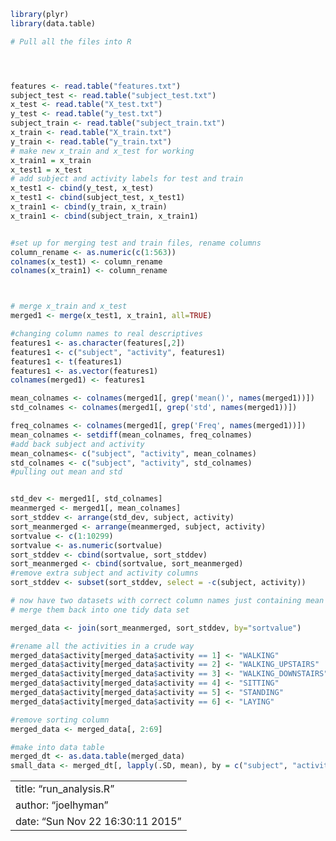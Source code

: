
```r
library(plyr)
library(data.table)

# Pull all the files into R




features <- read.table("features.txt")
subject_test <- read.table("subject_test.txt")
x_test <- read.table("X_test.txt")
y_test <- read.table("y_test.txt")
subject_train <- read.table("subject_train.txt")
x_train <- read.table("X_train.txt")
y_train <- read.table("y_train.txt")
# make new x_train and x_test for working
x_train1 = x_train
x_test1 = x_test
# add subject and activity labels for test and train
x_test1 <- cbind(y_test, x_test)
x_test1 <- cbind(subject_test, x_test1)
x_train1 <- cbind(y_train, x_train)
x_train1 <- cbind(subject_train, x_train1)


#set up for merging test and train files, rename columns
column_rename <- as.numeric(c(1:563))
colnames(x_test1) <- column_rename
colnames(x_train1) <- column_rename



# merge x_train and x_test
merged1 <- merge(x_test1, x_train1, all=TRUE)

#changing column names to real descriptives
features1 <- as.character(features[,2])
features1 <- c("subject", "activity", features1)
features1 <- t(features1)
features1 <- as.vector(features1)
colnames(merged1) <- features1

mean_colnames <- colnames(merged1[, grep('mean()', names(merged1))])
std_colnames <- colnames(merged1[, grep('std', names(merged1))])

freq_colnames <- colnames(merged1[, grep('Freq', names(merged1))])
mean_colnames <- setdiff(mean_colnames, freq_colnames)
#add back subject and activity
mean_colnames<- c("subject", "activity", mean_colnames)
std_colnames <- c("subject", "activity", std_colnames)
#pulling out mean and std


std_dev <- merged1[, std_colnames]
meanmerged <- merged1[, mean_colnames]
sort_stddev <- arrange(std_dev, subject, activity)
sort_meanmerged <- arrange(meanmerged, subject, activity)
sortvalue <- c(1:10299)
sortvalue <- as.numeric(sortvalue)
sort_stddev <- cbind(sortvalue, sort_stddev)
sort_meanmerged <- cbind(sortvalue, sort_meanmerged)
#remove extra subject and activity columns
sort_stddev <- subset(sort_stddev, select = -c(subject, activity))

# now have two datasets with correct column names just containing mean and std so need to 
# merge them back into one tidy data set

merged_data <- join(sort_meanmerged, sort_stddev, by="sortvalue")

#rename all the activities in a crude way
merged_data$activity[merged_data$activity == 1] <- "WALKING"
merged_data$activity[merged_data$activity == 2] <- "WALKING_UPSTAIRS"
merged_data$activity[merged_data$activity == 3] <- "WALKING_DOWNSTAIRS"
merged_data$activity[merged_data$activity == 4] <- "SITTING"
merged_data$activity[merged_data$activity == 5] <- "STANDING"
merged_data$activity[merged_data$activity == 6] <- "LAYING"

#remove sorting column
merged_data <- merged_data[, 2:69]

#make into data table
merged_dt <- as.data.table(merged_data)
small_data <- merged_dt[, lapply(.SD, mean), by = c("subject", "activity")]
```


---
title: "run_analysis.R"
author: "joelhyman"
date: "Sun Nov 22 16:30:11 2015"
---
